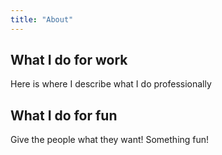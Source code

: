 ```yaml
---
title: "About"
---
```


## What I do for work

Here is where I describe what I do professionally

## What I do for fun

Give the people what they want! Something fun!
